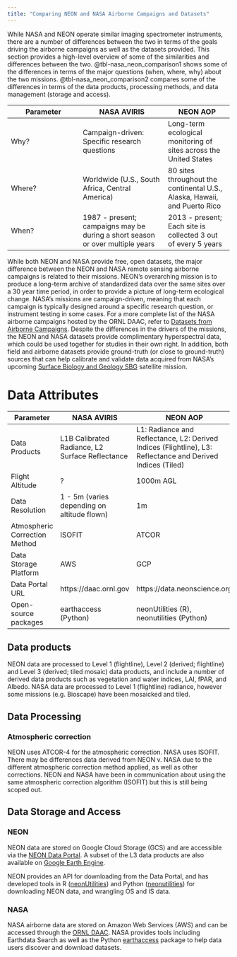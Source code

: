 ```yaml
---
title: "Comparing NEON and NASA Airborne Campaigns and Datasets"
---
```


While NASA and NEON operate similar imaging spectrometer instruments, there are a number of differences between the two in terms of the goals driving the airborne campaigns as well as the datasets provided. This section provides a high-level overview of some of the similarities and differences between the two. @tbl-nasa_neon_comparison1 shows some of the differences in terms of the major questions (when, where, why) about the two missions. @tbl-nasa_neon_comparison2 compares some of the differences in terms of the data products, processing methods, and data management (storage and access).

::: {#tbl-nasa_neon_comparison1 .table tbl-cap="Comparing the where, when, and why of NASA and NEON Airborne Campaigns"}
| Parameter | NASA AVIRIS | NEON AOP |  
|-----------|-------------|----------| 
|Why?|Campaign-driven: Specific research questions|Long-term ecological monitoring of sites across the United States|
|Where?|Worldwide (U.S., South Africa, Central America)|80 sites throughout the continental U.S., Alaska, Hawaii, and Puerto Rico|  
|When?|1987 - present; campaigns may be during a short season or over multiple years|2013 - present; Each site is collected 3 out of every 5 years|   
:::

While both NEON and NASA provide free, open datasets, the major difference between the NEON and NASA remote sensing airborne campaigns is related to their missions. NEON's overarching mission is to produce a long-term archive of standardized data over the same sites over a 30 year time period, in order to provide a picture of long-term ecological change. NASA's missions are campaign-driven, meaning that each campaign is typically designed around a specific research question, or instrument testing in some cases. For a more complete list of the NASA airborne campaigns hosted by the ORNL DAAC, refer to [Datasets from Airborne Campaigns](https://ornldaac.github.io/airborne/docs/datasets.html). Despite the differences in the drivers of the missions, the NEON and NASA datasets provide complimentary hyperspectral data, which could be used together for studies in their own right. In addition, both field and airborne datasets provide ground-truth (or close to ground-truth) sources that can help calibrate and validate data acquired from NASA's upcoming [Surface Biology and Geology SBG](https://science.nasa.gov/earth-science/decadal-surveys/decadal-sbg/) satellite mission.

# Data Attributes

::: {#tbl-nasa_neon_comparison2 .table tbl-cap="Comparison of attributes of NASA and NEON Airborne Campaigns"}
| Parameter | NASA AVIRIS | NEON AOP |  
|-----------|-------------|----------| 
|Data Products|L1B Calibrated Radiance, L2 Surface Reflectance|L1: Radiance and Reflectance, L2: Derived Indices (Flightline), L3: Reflectance and Derived Indices (Tiled)|
|Flight Altitude|?|1000m AGL|  
|Data Resolution|1 - 5m (varies depending on altitude flown)|1m| 
|Atmospheric Correction Method|ISOFIT|ATCOR|   
|Data Storage Platform|AWS|GCP|
|Data Portal URL|https://daac.ornl.gov|https://data.neonscience.org|
|Open-source packages|earthaccess (Python)|neonUtilities (R), neonutilities (Python)|
:::

## Data products
NEON data are processed to Level 1 (flightline), Level 2 (derived; flightline) and Level 3 (derived; tiled mosaic) data products, and include a number of derived data products such as vegetation and water indices, LAI, fPAR, and Albedo. NASA data are processed to Level 1 (flightline) radiance, however some missions (e.g. Bioscape) have been mosaicked and tiled. 

## Data Processing

### Atmospheric correction
NEON uses ATCOR-4 for the atmospheric correction. NASA uses ISOFIT. There may be differences data derived from NEON v. NASA due to the different atmospheric correction method applied, as well as other corrections. NEON and NASA have been in communication about using the same atmospheric correction algorithm (ISOFIT) but this is still being scoped out.

## Data Storage and Access

### NEON

NEON data are stored on Google Cloud Storage (GCS) and are accessible via the [NEON Data Portal](https://data.neonscience.org/). A subset of the L3 data products are also available on [Google Earth Engine](https://developers.google.com/earth-engine/datasets/publisher/neon-prod-earthengine).

NEON provides an API for downloading from the Data Portal, and has developed tools in R ([neonUtilities](https://cran.r-project.org/web/packages/neonUtilities/index.html)) and Python ([neonutilities](https://pypi.org/project/neonutilities/)) for downloading NEON data, and wrangling OS and IS data.

### NASA

NASA airborne data are stored on Amazon Web Services (AWS) and can be accessed through the [ORNL DAAC](https://daac.ornl.gov/). NASA provides tools including Earthdata Search as well as the Python [earthaccess](https://www.earthdata.nasa.gov/data/tools/earthaccess) package to help data users discover and download datasets.